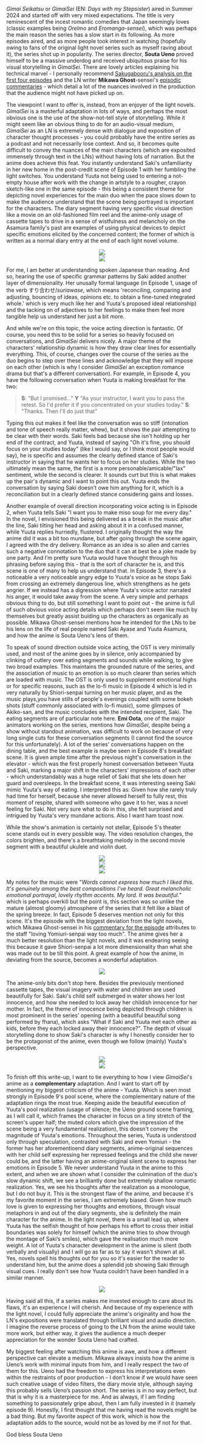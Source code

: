 *Gimai Seikatsu* or *GimaiSei* (EN: *Days with my Stepsister*) aired in Summer 2024 and started off with very mixed expectations. The title is very reminescent of the incest romantic comedies that Japan seemingly loves (classic examples being *OreImo* and *Eromanga-sensei*), which was perhaps the main reason the series has a slow start in its following. As more episodes aired, and as more people took interest in watching (hopefully owing to fans of the original light novel series such as myself raving about it), the series shot up in popularity. The series director, **Souta Ueno** proved himself to be a massive underdog and received ubiquitous praise for his visual storytelling in *GimaiSei*. There are lovely articles explaining his technical marvel - I personally recommend [Sakugabooru's analysis on the first four episodes](https://blog.sakugabooru.com/2024/08/01/gimai-seikatsu/) and the LN writer **Mikawa Ghost**-sensei's [episodic commentaries](https://x.com/mikawaghost/status/1808863069390680504) - which detail a lot of the nuances involved in the production that the audience might not have picked up on.

The viewpoint I want to offer is, instead, from an enjoyer of the light novels. *GimaiSei* is a masterful adaptation in lots of ways, and perhaps the most obvious one is the use of the show-not-tell style of storytelling. While it might seem like an obvious thing to do for an audio-visual medium, *GimaiSei* as an LN is extremely dense with dialogue and exposition of character thought processes - you could probably have the entire series as a podcast and not necessarily lose context. And so, it becomes quite difficult to convey the nuances of the main characters (which are exposited immensely through text in the LNs) without having lots of narration. But the anime does achieve this feat. You instantly understand Saki's unfamiliarity in her new home in the post-credit scene of Episode 1 with her fumbling the light switches. You understand Yuuta not being used to entering a not-empty house after work with the change in artstyle to a rougher, crayon sketch-like one in the same episode - this being a consistent theme for depicting novel experiences for the main duo when the pace slows down to make the audience understand that the scene being portrayed is important for the characters. The diary segment having very specific visual direction like a movie on an old-fashioned film reel and the anime-only usage of cassette tapes to drive in a sense of wistfulness and melancholy on the Asamura family's past are examples of using physical devices to depict specific emotions elicited by the concerned content; the former of which is written as a normal diary entry at the end of each light novel volume. 

<div align="center" style={{marginBottom: '-10px', marginTop: '-10px'}}>
  <img src="/images/blog/gimaisei/image 1.png" className="rounded-xl" />
</div>
<div align="center" style={{marginBottom: '-10px', marginTop: '-10px'}}>
  <img src="/images/blog/gimaisei/image 2.png" className="rounded-xl" />
</div>

For me, I am better at understanding spoken Japanese than reading. And so, hearing the use of specific grammar patterns by Saki added another layer of dimensionality. Her unusally formal language (in Episode 1, usage of the verb すり合わせ/*suriawase*, which means 'reconciling, comparing and adjusting, bouncing of ideas, opinions etc. to obtain a fine-tuned integrated whole.' which is very much like her and Yuuta's proposed ideal relationship) and the tacking on of adjectives to her feelings to make them feel more tangible help us understand her just a bit more. 

And while we're on this topic, the voice acting direction is fantastic. Of course, you need this to be solid for a series so heavily focused on conversations, and *GimaiSei* delivers nicely. A major theme of the characters' relationship dynamic is how they draw clear lines for essentially everything. This, of course, changes over the course of the series as the duo begins to step over these lines and acknowledge that they will impose on each other (which is why I consider *GimaiSei* an exception romance drama but that's a different conversation). For example, in Episode 4, you have the following conversation when Yuuta is making breakfast for the two:

> **S**: "But I promised..."
>**Y** "As your instructor, I want you to pass the retest. So I'd prefer it if you concentrated on your studies today."
>**S**: "Thanks. Then I'll do just that"

Typing this out makes it feel like the conversation was so stiff (intonation and tone of speech really matter, whew), but it shows the pair attempting to be clear with their words. Saki feels bad because she isn't holding up her end of the contract, and Yuuta, instead of saying "Oh it's fine, you should focus on your studies today" (like I would say, or I think most people would say), he is specific and assumes the clearly defined stance of Saki's instructor in saying that he wants her to focus on her studies. While the two ultimately mean the same, the first is a more personable/amicable/"lax" sentiment, while the second is clearer. It sounds curt but this is what makes up the pair's dynamic and I want to point this out. Yuuta ends the conversation by saying Saki doesn't owe him anything for it, which is a reconciliation but in a clearly defined stance considering gains and losses. 

Another example of overall direction incorporating voice acting is in Episode 2, when Yuuta tells Saki "I want you to make miso soup for me every day." In the novel, I envisioned this being delivered as a break in the music after the line, Saki tilting her head and asking about it in a confused manner, while Yuuta replies hurriedly, flustered. I originally thought the way the anime did it was a bit too mundane, but after going through the scene again, I agreed with the dry delivery. Romance as an idea is so alien and carries such a negative connotation to the duo that it can at best be a joke made by one party. And I’m pretty sure Yuuta would have thought through his phrasing before saying this - that is the sort of character he is, and this scene is one of many to help us understand that. In Episode 3, there's a noticeable a very noticeable angry edge to Yuuta's voice as he stops Saki from crossing an extremely dangerous line, which strengthens as he gets angrier. If we instead has a digression where Yuuta's voice actor narrated his anger, it would take away from the scene. A very simple and perhaps obvious thing to do, but still something I want to point out - the anime is full of such obvious voice acting details which perhaps don't seem like much by themselves but greatly assist buiding up the characters as organically as possible. Mikawa Ghost-sensei mentions how he intended for the LNs to be his lens on the life of real people named Saki Ayase and Yuuta Asamura, and how the anime is Souta Ueno's lens of them. 

To speak of sound direction outside voice acting, the OST is very minimally used, and most of the anime goes by in silence, only accompanied by clinking of cutlery over eating segments and sounds while walking, to give two broad examples. This maintains the grounded nature of the series, and the association of music to an emotion is so much clearer than series which are loaded with music. The OST is only used to supplement emotional highs or for specific reasons, such as the lo-fi music in Episode 4 which is led in very naturally by Shiori-senpai turning on her music player, and as the music plays,you have stills of people's evenings coupled with some bokeh shots (stuff commonly associated with lo-fi music), some glimpses of Akiko-san, and the music concludes with the intended recipient, Saki. The eating segments are of particular note here. **Emi Oota**, one of the major animators working on the series, mentions how *GimaiSei*, despite being a show without standout animation, was difficult to work on because of very long single cuts for these conversation segments (I cannot find the source for this unfortunately). A lot of the series' conversations happen on the dining table, and the best example is maybe seen in Episode 8's breakfast scene. It is given ample time after the previous night's conversation in the elevator - which was the first properly honest conversation between Yuuta and Saki, marking a major shift in the characters' impressions of each other - which understandably was a huge relief of Saki that she lets down her guard and oversleeps. In the breakfast scene, it was interesting seeing Saki mimic Yuuta's way of eating. I interpreted this as: Given how she rarely truly had time for herself, because she never allowed herself to fully rest, this moment of respite, shared with someone who gave it to her, was a novel feeling for Saki. Not very sure what to do in this, she felt surprised and intrigued by Yuuta's very mundane actions. Also I want ham toast now.

While the show's animation is certainly not stellar, Episode 5's theater scene stands out in every possible way. The video resolution changes, the colors brighten, and there's a breathtaking melody in the second movie segment with a beautiful ukulele and violin duet. 

<div align="center" style={{marginBottom: '-10px', marginTop: '-10px'}}>
  <img src="/images/blog/gimaisei/image 3.png" className="rounded-xl" />
</div>
<div align="center" style={{marginBottom: '-10px', marginTop: '-10px'}}>
  <img src="/images/blog/gimaisei/image 4.png" className="rounded-xl" />
</div>
<div align="center" style={{marginBottom: '-10px', marginTop: '-10px'}}>
  <img src="/images/blog/gimaisei/image 5.png" className="rounded-xl" />
</div>

My notes for the music were "*Words cannot express how much I liked this. It's genuinely among the best compositions I've heard. Great melancholic emotional portrayal, lovely rhythm accents. My lord. It was beautiful.*" which is perhaps overkill but the point is, this section was so unlike the mature (almost gloomy) atmosphere of the series that it felt like a blast of the spring breeze. In fact, Episode 5 deserves mention not only for this scene. It's the episode with the biggest deviation from the light novels, which Mikawa Ghost-sensei in his [commentary for the episode](https://x.com/mikawaghost/status/1819010695134081224) attributes to the staff "loving Yomiuri-senpai way too much". The anime gives her a much better resolution than the light novels, and it was endearing seeing this because it gave Shiori-senpai a lot more dimensionality than what she was made out to be till this point. A great example of how the anime, in deviating from the source, becomes a wonderful adaptation. 

<div align="center" style={{marginBottom: '-10px', marginTop: '-10px'}}>
  <img src="/images/blog/gimaisei/image 6.png" className="rounded-xl" />
</div>

The anime-only bits don't stop here. Besides the previously mentioned cassette tapes, the visual imagery with water and children are used beautifully for Saki. Saki's child self submerged in water shows her lost innocence, and how she needed to lock away her childish innocence for her mother. In fact, the theme of innocence being depicted through children is most prominent in the series' opening (with a beautiful beautiful song performed by fhana), which asks "What if Saki and Yuuta met each other as kids, before they each locked away their innocence?". The depth of visual storytelling done to show Saki's character is why I honestly consider her to be the protagonist of the anime, even though we follow (mainly) Yuuta's perspective. 

<div align="center" style={{marginBottom: '-10px', marginTop: '-10px'}}>
  <img src="/images/blog/gimaisei/image 7.png" className="rounded-xl" />
</div>
<div align="center" style={{marginBottom: '-10px', marginTop: '-10px'}}>
  <img src="/images/blog/gimaisei/image 8.png" className="rounded-xl" />
</div>

To finish off this write-up, I want to tie everything to how I view *GimaiSei*'s anime as a **complementary** adaptation. And I want to start off by mentioning my biggest criticism of the anime - Yuuta. Which is seen most strongly in Episode 9's pool scene, where the complementary nature of the adaptation rings the most true. Keeping aside the beautiful execution of Yuuta's pool realization (usage of silence; the Ueno ground scene framing, as I will call it, which frames the character in focus on a tiny stretch of the screen's upper half; the muted colors which give the impression of the scene being a very fundamental realization), this doesn't convey the magnitude of Yuuta's emotions. Throughout the series, Yuuta is understood only through speculation, contrasted with Saki and even Yomiuri - the former has her aforementioend diary segments, anime-original sequences with her child self expressing her repressed feelings and the child she never could be, and the latter having an anime-original silent scene to express her emotions in Episode 5. We never understand Yuuta in the anime to this extent, and when we are shown what I consider the culmination of the duo's slow dynamic shift, we see a brilliantly done but extremely shallow romantic realization. Yes, we see his thoughts after the realization as a monologue, but I do not buy it. This is the strongest flaw of the anime, and because it's my favorite moment in the series, I am extremely biased. Given how much love is given to expressing her thoughts and emotions, through visual metaphors in and out of the diary segments, she is definitely the main character for the anime. In the light novel, there is a small lead up, where Yuuta has the selfish thought of how perhaps his effort to cross their initial boundaries was solely for himself (which the anime tries to show through the montage of Saki’s smiles), which gave the realisation much more weight. A lot of Yuuta's character development in the anime is silent (both verbally and visually) and I will go as far as to say it wasn't shown at all. Yes, novels spell his thoughts out for you so it's easier for the reader to understand him, but the anime does a splendid job showing Saki through visual cues. I really don't see how Yuuta couldn't have been handled in a similar manner.

<div align="center" style={{marginBottom: '-10px', marginTop: '-10px'}}>
  <img src="/images/blog/gimaisei/image 9.png" className="rounded-xl" />
</div>

Having said all this, if a series makes me invested enough to care about its flaws, it's an experience I will cherish. And because of my experience with the light novel, I could fully appreciate the anime's originality and how the LN's expositions were translated through brilliant visual and audio direction. I imagine the reverse process of going to the LN from the anime would take more work, but either way, it gives the audience a much deeper appreciation for the wonder Souta Ueno had crafted. 

My biggest feeling after watching this anime is awe, and how a different perspective can elevate a medium. Mikawa always insists how the anime is Ueno’s work with minimal inputs from him, and I really respect the two of them for this. Ueno had the freedom to express his interpretations even within the restraints of poor production - I don’t know if we would have seen such creative usage of video filters, the diary movie style, although saying this probably sells Ueno’s passion short. The series is in no way perfect, but that is why it is a masterpiece for me. And as always, if I am finding something to passionately gripe about, then I am fully invested in it (namely episode 9). Honestly, I first thought that me having read the novels might be a bad thing. But my favorite aspect of this work, which is how the adaptation adds to the source, would not be as loved by me if not for that.

God bless Souta Ueno
